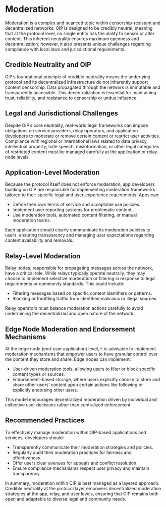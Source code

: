 # Moderation

Moderation is a complex and nuanced topic within censorship-resistant and decentralized networks. OIP is designed to be credibly neutral, meaning that at the protocol level, no single entity has the ability to censor or alter content. This inherent neutrality ensures maximum openness and decentralization; however, it also presents unique challenges regarding compliance with local laws and jurisdictional requirements.

## Credible Neutrality and OIP

OIP’s foundational principle of credible neutrality means the underlying protocol and its decentralized infrastructure do not inherently support content censorship. Data propagated through the network is immutable and transparently accessible. This decentralization is essential for maintaining trust, reliability, and resistance to censorship or undue influence.

## Legal and Jurisdictional Challenges

Despite OIP’s core neutrality, real-world legal frameworks can impose obligations on service providers, relay operators, and application developers to moderate or remove certain content or restrict user activities. Compliance with regional or international laws related to data privacy, intellectual property, hate speech, misinformation, or other legal categories of restricted content must be managed carefully at the application or relay node levels.

## Application-Level Moderation

Because the protocol itself does not enforce moderation, app developers building on OIP are responsible for implementing moderation frameworks tailored to their specific legal and user-experience requirements. Apps can:

- Define their own terms of service and acceptable use policies.
- Implement user reporting systems for problematic content.
- Use moderation tools, automated content filtering, or manual moderation teams.

Each application should clearly communicate its moderation policies to users, ensuring transparency and managing user expectations regarding content availability and removals.

## Relay-Level Moderation

Relay nodes, responsible for propagating messages across the network, have a critical role. While relays typically operate neutrally, they may choose to implement selective moderation or filtering in response to legal requirements or community standards. This could include:

- Filtering messages based on specific content identifiers or patterns.
- Blocking or throttling traffic from identified malicious or illegal sources.

Relay operators must balance moderation actions carefully to avoid undermining the decentralized and open nature of the network.

## Edge Node Moderation and Endorsement Mechanisms

At the edge node (end-user application) level, it is advisable to implement moderation mechanisms that empower users to have granular control over the content they store and share. Edge nodes can implement:

- User-driven moderation tools, allowing users to filter or block specific content types or sources.
- Endorsement-based storage, where users explicitly choose to store and share other users' content upon certain actions like following or explicitly endorsing other users.

This model encourages decentralized moderation driven by individual and collective user decisions rather than centralized enforcement.

## Recommended Practices

To effectively manage moderation within OIP-based applications and services, developers should:

- Transparently communicate their moderation strategies and policies.
- Regularly audit their moderation practices for fairness and effectiveness.
- Offer users clear avenues for appeals and conflict resolution.
- Ensure compliance mechanisms respect user privacy and maintain transparency.

In summary, moderation within OIP is best managed as a layered approach. Credible neutrality at the protocol layer empowers decentralized moderation strategies at the app, relay, and user levels, ensuring that OIP remains both open and adaptable to diverse legal and community needs.
